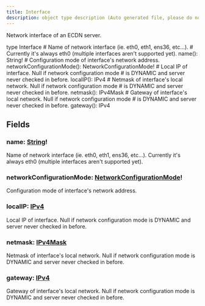 ```yaml
---
title: Interface
description: object type description (Auto generated file, please do not modify)
---
```



Network interface of an ECDN server.

<GQLCodeSnippet>
<GQLLine><GQLKeyword>type</GQLKeyword> Interface <GQLOpen /></GQLLine>
<GQLLine> </GQLLine>
	<GQLLine><GQLTab /><GQLComment># Name of network interface (ie. eth0, eth1, ens36, etc...).</GQLComment></GQLLine>
	<GQLLine><GQLTab /><GQLComment># Currently it's always eth0 (multiple interfaces aren't supported yet).</GQLComment></GQLLine>
	<GQLLine><GQLTab /><GQLName>name</GQLName>(): <GQLLink href="../../ecdn-api-scalars/String">String</GQLLink><GQLOperator>!</GQLOperator></GQLLine>
<GQLLine> </GQLLine>
	<GQLLine><GQLTab /><GQLComment># Configuration mode of interface's network address.</GQLComment></GQLLine>
	<GQLLine><GQLTab /><GQLName>networkConfigurationMode</GQLName>(): <GQLLink href="../../ecdn-api-enums/NetworkConfigurationMode">NetworkConfigurationMode</GQLLink><GQLOperator>!</GQLOperator></GQLLine>
<GQLLine> </GQLLine>
	<GQLLine><GQLTab /><GQLComment># Local IP of interface. Null if network configuration mode</GQLComment></GQLLine>
	<GQLLine><GQLTab /><GQLComment># is DYNAMIC and server never checked in before.</GQLComment></GQLLine>
	<GQLLine><GQLTab /><GQLName>localIP</GQLName>(): <GQLLink href="../../ecdn-api-scalars/IPv4">IPv4</GQLLink></GQLLine>
<GQLLine> </GQLLine>
	<GQLLine><GQLTab /><GQLComment># Netmask of interface's local network. Null if network configuration mode</GQLComment></GQLLine>
	<GQLLine><GQLTab /><GQLComment># is DYNAMIC and server never checked in before.</GQLComment></GQLLine>
	<GQLLine><GQLTab /><GQLName>netmask</GQLName>(): <GQLLink href="../../ecdn-api-scalars/IPv4Mask">IPv4Mask</GQLLink></GQLLine>
<GQLLine> </GQLLine>
	<GQLLine><GQLTab /><GQLComment># Gateway of interface's local network. Null if network configuration mode</GQLComment></GQLLine>
	<GQLLine><GQLTab /><GQLComment># is DYNAMIC and server never checked in before.</GQLComment></GQLLine>
	<GQLLine><GQLTab /><GQLName>gateway</GQLName>(): <GQLLink href="../../ecdn-api-scalars/IPv4">IPv4</GQLLink></GQLLine>
<GQLLine> </GQLLine>
<GQLLine><GQLClose /></GQLLine>
</GQLCodeSnippet>


## Fields

### name: [String](../ecdn-api-scalars/String)!
Name of network interface (ie. eth0, eth1, ens36, etc...).
Currently it's always eth0 (multiple interfaces aren't supported yet).


### networkConfigurationMode: [NetworkConfigurationMode](../ecdn-api-enums/NetworkConfigurationMode)!
Configuration mode of interface's network address.


### localIP: [IPv4](../ecdn-api-scalars/IPv4)
Local IP of interface. Null if network configuration mode
is DYNAMIC and server never checked in before.


### netmask: [IPv4Mask](../ecdn-api-scalars/IPv4Mask)
Netmask of interface's local network. Null if network configuration mode
is DYNAMIC and server never checked in before.


### gateway: [IPv4](../ecdn-api-scalars/IPv4)
Gateway of interface's local network. Null if network configuration mode
is DYNAMIC and server never checked in before.


